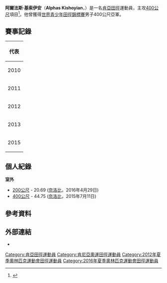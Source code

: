 {{noteTA
|1=zh-cn:肯尼亚; zh-hk:肯雅; zh-tw:肯亞; zh-sg:肯雅;
}}
{{Infobox sportsperson
| name           = 阿爾法斯·基索伊安<br />''Alphas Kishoyian''
| image          = 
| image_size     = 
| caption        = 
| birth_name     = 
| fullname       = Alphas Leken Kishoyian 
| nickname       = 
| nationality    = 
| residence      = 
| birth_date     = {{birth date and age|1994|10|12|df=yes}}
| birth_place    = [[肯亞|肯亞]][[納羅克|納羅克]]
| death_date     = 
| death_place    = 
| height         = {{height|m=1.62}}
| weight         = {{weight|kg=56}}
| website        = 
| country        = {{KEN}}
| sport          = [[田徑|田徑]]
| event          = 400公尺
| olympics       = 
| show-medals    = yes
| medaltemplates = 
{{MedalSport|男子[[田徑|田徑]]}}
{{MedalCountry|{{KEN}}}}
{{MedalCompetition|[[世界接力賽|世界接力賽]]}}
{{MedalSilver|[[2015年世界接力賽|2015年 -{zh-cn:拿骚; zh-tw:拿索; zh-hk:拿騷;}-]]|混合接力}}
{{MedalCompetition|[[非洲青年田徑錦標賽|非洲青年田徑錦標賽]]}}
{{MedalSilver|[[2011年非洲青年田徑錦標賽|2011年 -{zh-hans:哈博罗内; zh-hant:嘉柏隆里;}-]]|4×400公尺接力}}
{{MedalBronze|[[2011年非洲青年田徑錦標賽|2011年 -{zh-hans:哈博罗内; zh-hant:嘉柏隆里;}-]]|400公尺}}
{{MedalCompetition|[[青年奧林匹克運動會|青年奧林匹克運動會]]}}
{{MedalBronze|[[2010年夏季青年奧林匹克運動會|2010年 新加坡]]|[[2010年夏季青年奧林匹克運動會田徑比賽|400公尺]]}}
{{MedalCompetition|[[世界青少年田徑錦標賽|世界青少年田徑錦標賽]]}}
{{MedalSilver|[[2011年世界青少年田徑錦標賽|2011年 -{zh:里爾; zh-tw:里耳; zh-hans:里尔;}-]]|400公尺}}
{{MedalCompetition|[[英聯邦青年運動會|英聯邦青年運動會]]}}
{{MedalSilver|[[2011年英聯邦青年運動會|2011年 曼島]]|400公尺}}
}}
'''阿爾法斯·基索伊安'''（'''Alphas Kishoyian'''，{{bd|1994年|10月12日|catIdx=Kishoyian, Alphas}}）是一名[[肯亞|肯亞]][[田徑|田徑]]運動員，主攻[[400米賽跑|400公尺]]項目<ref>{{cite web |url=http://www.iaaf.org/athletes/kenya/alphas-leken-kishoyian-256881 |title=Alphas Leken Kishoyian |publisher=IAAF |date=2016-05-30 |accessdate=2016-05-30 |archive-date=2019-04-09 |archive-url=https://web.archive.org/web/20190409005536/https://www.iaaf.org/athletes/kenya/alphas-leken-kishoyian-256881 |dead-url=no }}</ref>。他曾獲得[[2011年世界青少年田徑錦標賽|世界青少年田徑錦標賽]]男子400公尺亞軍。

== 賽事記錄 ==
{| {{AchievementTable|Event=yes}}
|-
!colspan="6"|代表 {{KEN}}
|-
|rowspan=2|2010
|rowspan=2|[[2010年夏季青年奧林匹克運動會|青年奧林匹克運動會]]
|rowspan=2|[[新加坡|新加坡]]
|bgcolor=cc9966 | 季軍
|400公尺
|47.24
|-
|第4名
|混合接力
|1:53.45
|-
|rowspan=4|2011
|rowspan=2|{{link-en|2011年非洲青年田徑錦標賽|2011 African Junior Athletics Championships|非洲青年錦標賽}}
|rowspan=2|[[波札那|波札那]][[嘉柏隆里|-{zh-hans:哈博罗内; zh-hant:嘉柏隆里;}-]]
|bgcolor=cc9966 | 季軍
|400公尺
|46.71
|-
|bgcolor=silver | 亞軍
|4×400公尺接力
|3:10.17
|-
|[[2011年世界青少年田徑錦標賽|世界青少年錦標賽]]
|[[法國|法國]][[里爾|-{zh:里爾; zh-tw:里耳; zh-hans:里尔;}-]]
|bgcolor=silver | 亞軍
|400公尺
|46.58
|-
|{{link-en|2011年英聯邦青年運動會|2011 Commonwealth Youth Games|英聯邦青年運動會}}
|[[曼島|曼島]][[道格拉斯_(馬恩島)|道格拉斯]]
|bgcolor=silver | 亞軍
|400公尺
|48.28
|-
|rowspan=2|2012
|[[2012年世界青年田徑錦標賽|世界青年錦標賽]]
|[[西班牙|西班牙]][[巴塞隆納|巴塞隆納]]
|第6名
|400公尺
|46.19
|-
|[[2012年夏季奧林匹克運動會|奧林匹克運動會]]
|[[英國|英國]][[倫敦|倫敦]]
|－
|4×400公尺接力
|[[2012年夏季奧林匹克運動會田徑男子4×400公尺接力賽|DQ]]
|-
|2013
|[[2013年世界田徑錦標賽|世界錦標賽]]
|[[俄羅斯|俄羅斯]][[莫斯科|莫斯科]]
|第17名 (h)
|4×400公尺接力
|3:06.29
|-
|rowspan=6|2015
|rowspan=2|{{link-en|2015年世界接力賽|2015 IAAF World Relays|世界接力賽}}
|rowspan=2|[[巴哈馬|巴哈馬]][[拿騷_(巴哈馬)|-{zh-cn:拿骚; zh-tw:拿索; zh-hk:拿騷;}-]]
|第12名 (h)
|4×400公尺接力
|3:05.92
|-
|bgcolor=silver | 亞軍
|混合接力
|9:17.20
|-
|[[2015年世界田徑錦標賽|世界錦標賽]]
|[[中國|中國]][[北京|北京]]
|第40名 (h)
|400公尺
|46.02
|-
|rowspan=3|{{link-en|2015年世界軍人運動會|2015 Military World Games|世界軍人運動會}}
|rowspan=3|[[韓國|韓國]][[聞慶市|聞慶]]
|第12名 (sf)
|400公尺
|46.98
|-
|第8名
|4×100公尺接力
|40.58
|-
|－
|4×400公尺接力
|DQ
|}

== 個人紀錄 ==
'''室外'''
* [[200米賽跑|200公尺]] - 20.69 ([[奈洛比|奈洛比]]，2016年4月29日)
* [[400米賽跑|400公尺]] - 44.75 ([[奈洛比|奈洛比]]，2015年7月11日)

== 參考資料 ==
{{Reflist}}

== 外部連結 ==
* {{IAAF name|id=256881}}

{{DEFAULTSORT:Kishoyian, Alphas}}
[[Category:肯亞田徑運動員|Category:肯亞田徑運動員]]
[[Category:肯尼亞奧運田徑運動員|Category:肯尼亞奧運田徑運動員]]
[[Category:2012年夏季奧林匹克運動會田徑運動員|Category:2012年夏季奧林匹克運動會田徑運動員]]
[[Category:2016年夏季奧林匹克運動會田徑運動員|Category:2016年夏季奧林匹克運動會田徑運動員]]